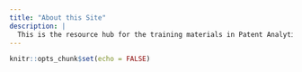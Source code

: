 ```yaml
---
title: "About this Site"
description: |
  This is the resource hub for the training materials in Patent Analytics from the World Intellectual Property Organization. The WIPO patent analytics team are Irene Kitsara (WIPO), Paul Oldham (One World Analytics) and Enric Escorsa (enrics affiliation goes here).
---
```


```r
knitr::opts_chunk$set(echo = FALSE)
```
